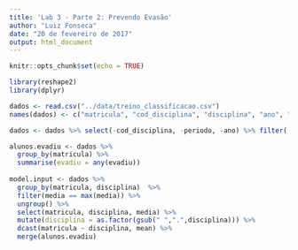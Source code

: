 ```yaml
---
title: 'Lab 3 - Parte 2: Prevendo Evasão'
author: "Luiz Fonseca"
date: "20 de fevereiro de 2017"
output: html_document
---
```


```r
knitr::opts_chunk$set(echo = TRUE)
```

```r
library(reshape2)
library(dplyr)

dados <- read.csv("../data/treino_classificacao.csv")
names(dados) <- c("matricula", "cod_disciplina", "disciplina", "ano", "periodo", "media", "evadiu")

dados <- dados %>% select(-cod_disciplina, -periodo, -ano) %>% filter(!is.na(media))

alunos.evadiu <- dados %>%
  group_by(matricula) %>%
  summarise(evadiu = any(evadiu))
  
model.input <- dados %>%
  group_by(matricula, disciplina)  %>%
  filter(media == max(media)) %>%
  ungroup() %>%
  select(matricula, disciplina, media) %>% 
  mutate(disciplina = as.factor(gsub(" ",".",disciplina))) %>%
  dcast(matricula ~ disciplina, mean) %>%
  merge(alunos.evadiu)
```

